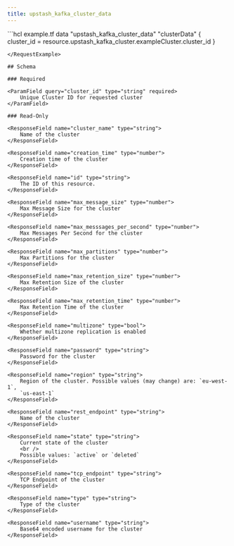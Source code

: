 ```yaml
---
title: upstash_kafka_cluster_data
---
```


<RequestExample>
```hcl example.tf
data "upstash_kafka_cluster_data" "clusterData" {
  cluster_id = resource.upstash_kafka_cluster.exampleCluster.cluster_id
}

```
</RequestExample>

## Schema

### Required

<ParamField query="cluster_id" type="string" required>
    Unique Cluster ID for requested cluster
</ParamField>

### Read-Only

<ResponseField name="cluster_name" type="string">
    Name of the cluster
</ResponseField>

<ResponseField name="creation_time" type="number">
    Creation time of the cluster
</ResponseField>

<ResponseField name="id" type="string">
    The ID of this resource.
</ResponseField>

<ResponseField name="max_message_size" type="number">
    Max Message Size for the cluster
</ResponseField>

<ResponseField name="max_messsages_per_second" type="number">
    Max Messages Per Second for the cluster
</ResponseField>

<ResponseField name="max_partitions" type="number">
    Max Partitions for the cluster
</ResponseField>

<ResponseField name="max_retention_size" type="number">
    Max Retention Size of the cluster
</ResponseField>

<ResponseField name="max_retention_time" type="number">
    Max Retention Time of the cluster
</ResponseField>

<ResponseField name="multizone" type="bool">
    Whether multizone replication is enabled
</ResponseField>

<ResponseField name="password" type="string">
    Password for the cluster
</ResponseField>

<ResponseField name="region" type="string">
    Region of the cluster. Possible values (may change) are: `eu-west-1`,
    `us-east-1`
</ResponseField>

<ResponseField name="rest_endpoint" type="string">
    Name of the cluster
</ResponseField>

<ResponseField name="state" type="string">
    Current state of the cluster
    <br />
    Possible values: `active` or `deleted`
</ResponseField>

<ResponseField name="tcp_endpoint" type="string">
    TCP Endpoint of the cluster
</ResponseField>

<ResponseField name="type" type="string">
    Type of the cluster
</ResponseField>

<ResponseField name="username" type="string">
    Base64 encoded username for the cluster
</ResponseField>
```
